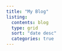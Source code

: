 ---
title: "My Blog"
listing: 
  contents: blog
  type: grid
  sort: "date desc" 
  categories: true  
---

